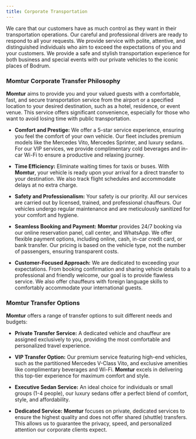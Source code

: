 ```yaml
---
title: Corporate Transportation
---
```


We care that our customers have as much control as they want in their transportation operations. Our careful and professional drivers are ready to respond to all your requests. We provide service with polite, attentive, and distinguished individuals who aim to exceed the expectations of you and your customers. We provide a safe and stylish transportation experience for both business and special events with our private vehicles to the iconic places of Bodrum.

### Momtur Corporate Transfer Philosophy

**Momtur** aims to provide you and your valued guests with a comfortable, fast, and secure transportation service from the airport or a specified location to your desired destination, such as a hotel, residence, or event venue. This service offers significant convenience, especially for those who want to avoid losing time with public transportation.

*   **Comfort and Prestige:** We offer a 5-star service experience, ensuring you feel the comfort of your own vehicle. Our fleet includes premium models like the Mercedes Vito, Mercedes Sprinter, and luxury sedans. For our VIP services, we provide complimentary cold beverages and in-car Wi-Fi to ensure a productive and relaxing journey.

*   **Time Efficiency:** Eliminate waiting times for taxis or buses. With **Momtur**, your vehicle is ready upon your arrival for a direct transfer to your destination. We also track flight schedules and accommodate delays at no extra charge.

*   **Safety and Professionalism:** Your safety is our priority. All our services are carried out by licensed, trained, and professional chauffeurs. Our vehicles undergo regular maintenance and are meticulously sanitized for your comfort and hygiene.

*   **Seamless Booking and Payment:** **Momtur** provides 24/7 booking via our online reservation panel, call center, and WhatsApp. We offer flexible payment options, including online, cash, in-car credit card, or bank transfer. Our pricing is based on the vehicle type, not the number of passengers, ensuring transparent costs.

*   **Customer-Focused Approach:** We are dedicated to exceeding your expectations. From booking confirmation and sharing vehicle details to a professional and friendly welcome, our goal is to provide flawless service. We also offer chauffeurs with foreign language skills to comfortably accommodate your international guests.

### Momtur Transfer Options

**Momtur** offers a range of transfer options to suit different needs and budgets:

*   **Private Transfer Service:** A dedicated vehicle and chauffeur are assigned exclusively to you, providing the most comfortable and personalized travel experience.

*   **VIP Transfer Option:** Our premium service featuring high-end vehicles, such as the partitioned Mercedes V-Class Vito, and exclusive amenities like complimentary beverages and Wi-Fi. **Momtur** excels in delivering this top-tier experience for maximum comfort and style.

*   **Executive Sedan Service:** An ideal choice for individuals or small groups (1-4 people), our luxury sedans offer a perfect blend of comfort, style, and affordability.

*   **Dedicated Service:** **Momtur** focuses on private, dedicated services to ensure the highest quality and does not offer shared (shuttle) transfers. This allows us to guarantee the privacy, speed, and personalized attention our corporate clients expect.
